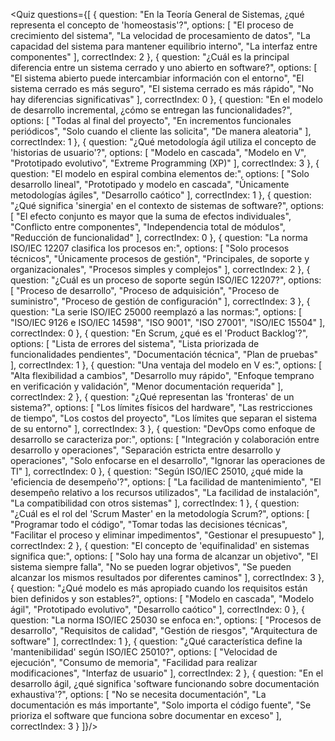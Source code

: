 <Quiz questions={[
	{
		question: "En la Teoría General de Sistemas, ¿qué representa el concepto de 'homeostasis'?",
		options: [
			"El proceso de crecimiento del sistema",
			"La velocidad de procesamiento de datos",
			"La capacidad del sistema para mantener equilibrio interno",
			"La interfaz entre componentes"
		],
		correctIndex: 2
	},
	{
		question: "¿Cuál es la principal diferencia entre un sistema cerrado y uno abierto en software?",
		options: [
			"El sistema abierto puede intercambiar información con el entorno",
			"El sistema cerrado es más seguro",
			"El sistema cerrado es más rápido",
			"No hay diferencias significativas"
		],
		correctIndex: 0
	},
	{
		question: "En el modelo de desarrollo incremental, ¿cómo se entregan las funcionalidades?",
		options: [
			"Todas al final del proyecto",
			"En incrementos funcionales periódicos",
			"Solo cuando el cliente las solicita",
			"De manera aleatoria"
		],
		correctIndex: 1
	},
	{
		question: "¿Qué metodología ágil utiliza el concepto de 'historias de usuario'?",
		options: [
			"Modelo en cascada",
			"Modelo en V",
			"Prototipado evolutivo",
			"Extreme Programming (XP)"
		],
		correctIndex: 3
	},
	{
		question: "El modelo en espiral combina elementos de:",
		options: [
			"Solo desarrollo lineal",
			"Prototipado y modelo en cascada",
			"Únicamente metodologías ágiles",
			"Desarrollo caótico"
		],
		correctIndex: 1
	},
	{
		question: "¿Qué significa 'sinergia' en el contexto de sistemas de software?",
		options: [
			"El efecto conjunto es mayor que la suma de efectos individuales",
			"Conflicto entre componentes",
			"Independencia total de módulos",
			"Reducción de funcionalidad"
		],
		correctIndex: 0
	},
	{
		question: "La norma ISO/IEC 12207 clasifica los procesos en:",
		options: [
			"Solo procesos técnicos",
			"Únicamente procesos de gestión",
			"Principales, de soporte y organizacionales",
			"Procesos simples y complejos"
		],
		correctIndex: 2
	},
	{
		question: "¿Cuál es un proceso de soporte según ISO/IEC 12207?",
		options: [
			"Proceso de desarrollo",
			"Proceso de adquisición",
			"Proceso de suministro",
			"Proceso de gestión de configuración"
		],
		correctIndex: 3
	},
	{
		question: "La serie ISO/IEC 25000 reemplazó a las normas:",
		options: [
			"ISO/IEC 9126 e ISO/IEC 14598",
			"ISO 9001",
			"ISO 27001",
			"ISO/IEC 15504"
		],
		correctIndex: 0
	},
	{
		question: "En Scrum, ¿qué es el 'Product Backlog'?",
		options: [
			"Lista de errores del sistema",
			"Lista priorizada de funcionalidades pendientes",
			"Documentación técnica",
			"Plan de pruebas"
		],
		correctIndex: 1
	},
	{
		question: "Una ventaja del modelo en V es:",
		options: [
			"Alta flexibilidad a cambios",
			"Desarrollo muy rápido",
			"Enfoque temprano en verificación y validación",
			"Menor documentación requerida"
		],
		correctIndex: 2
	},
	{
		question: "¿Qué representan las 'fronteras' de un sistema?",
		options: [
			"Los límites físicos del hardware",
			"Las restricciones de tiempo",
			"Los costos del proyecto",
			"Los límites que separan el sistema de su entorno"
		],
		correctIndex: 3
	},
	{
		question: "DevOps como enfoque de desarrollo se caracteriza por:",
		options: [
			"Integración y colaboración entre desarrollo y operaciones",
			"Separación estricta entre desarrollo y operaciones",
			"Solo enfocarse en el desarrollo",
			"Ignorar las operaciones de TI"
		],
		correctIndex: 0
	},
	{
		question: "Según ISO/IEC 25010, ¿qué mide la 'eficiencia de desempeño'?",
		options: [
			"La facilidad de mantenimiento",
			"El desempeño relativo a los recursos utilizados",
			"La facilidad de instalación",
			"La compatibilidad con otros sistemas"
		],
		correctIndex: 1
	},
	{
		question: "¿Cuál es el rol del 'Scrum Master' en la metodología Scrum?",
		options: [
			"Programar todo el código",
			"Tomar todas las decisiones técnicas",
			"Facilitar el proceso y eliminar impedimentos",
			"Gestionar el presupuesto"
		],
		correctIndex: 2
	},
	{
		question: "El concepto de 'equifinalidad' en sistemas significa que:",
		options: [
			"Solo hay una forma de alcanzar un objetivo",
			"El sistema siempre falla",
			"No se pueden lograr objetivos",
			"Se pueden alcanzar los mismos resultados por diferentes caminos"
		],
		correctIndex: 3
	},
	{
		question: "¿Qué modelo es más apropiado cuando los requisitos están bien definidos y son estables?",
		options: [
			"Modelo en cascada",
			"Modelo ágil",
			"Prototipado evolutivo",
			"Desarrollo caótico"
		],
		correctIndex: 0
	},
	{
		question: "La norma ISO/IEC 25030 se enfoca en:",
		options: [
			"Procesos de desarrollo",
			"Requisitos de calidad",
			"Gestión de riesgos",
			"Arquitectura de software"
		],
		correctIndex: 1
	},
	{
		question: "¿Qué característica define la 'mantenibilidad' según ISO/IEC 25010?",
		options: [
			"Velocidad de ejecución",
			"Consumo de memoria",
			"Facilidad para realizar modificaciones",
			"Interfaz de usuario"
		],
		correctIndex: 2
	},
	{
		question: "En el desarrollo ágil, ¿qué significa 'software funcionando sobre documentación exhaustiva'?",
		options: [
			"No se necesita documentación",
			"La documentación es más importante",
			"Solo importa el código fuente",
			"Se prioriza el software que funciona sobre documentar en exceso"
		],
		correctIndex: 3
	}
]}/>